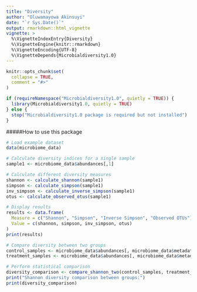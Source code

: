 ```yaml
---
title: "Diversity"
author: "Oluwamayowa Akinsuyi"
date: "`r Sys.Date()`"
output: rmarkdown::html_vignette
vignette: >
  %\VignetteIndexEntry{Diversity}
  %\VignetteEngine{knitr::rmarkdown}
  %\VignetteEncoding{UTF-8}
  %\VignetteDepends{Microbialdiversity1.0}
---
```


```r
knitr::opts_chunk$set(
  collapse = TRUE,
  comment = "#>"
)
```

```r
if (requireNamespace("Microbialdiversity1.0", quietly = TRUE)) {
  library(Microbialdiversity1.0, quietly = TRUE)
} else {
  stop("Microbialdiversity1.0 package is required but not installed")
}
```

#####How to use this package
```r
# Load example dataset
data(microbiome_data)

# Calculate diversity indices for a single sample
sample1 <- microbiome_data$abundances[,1]

# Calculate different diversity measures
shannon <- calculate_shannon(sample1)
simpson <- calculate_simpson(sample1)
inv_simpson <- calculate_inverse_simpson(sample1)
otus <- calculate_observed_otus(sample1)

# Display results
results <- data.frame(
  Measure = c("Shannon", "Simpson", "Inverse Simpson", "Observed OTUs"),
  Value = c(shannon, simpson, inv_simpson, otus)
)
print(results)

# Compare diversity between two groups
control_samples <- microbiome_data$abundances[, microbiome_data$metadata$condition == "Control"]
treatment_samples <- microbiome_data$abundances[, microbiome_data$metadata$condition == "Treatment"]

# Perform statistical comparison
diversity_comparison <- compare_shannon_two(control_samples, treatment_samples)
print("Shannon diversity comparison between groups:")
print(diversity_comparison)
```
